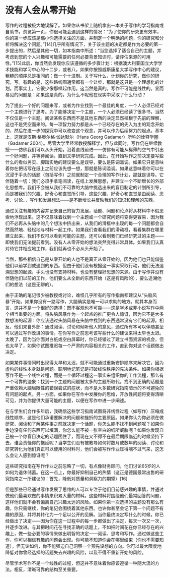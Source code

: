 # 没有人会从零开始 {#wind-17}

写作的过程被极大地误解了。如果你从书架上随机拿出一本关于写作的学习指南或自助书，浏览第一页，你很可能会遇到这样的情况：“为了使你的研究更有效率，你的第一步应该是缩小你选择关注的方面，并制定一个明确的问题，你的研究和分析将解决这个问题。”\[14\]几乎所有情况下，关于该主题的决定都是作为必要的第一步提出的，然后是其他一切，如本指南中所述：“当您选择了适合自己的主题，并考虑到您的个人兴趣和可能需要的任何必要背景知识时，请评估来源的可用性。”\[15\]此后，你当然会发现你应该遵循的多步骤计划：根据澳大利亚国立大学学术技能和学习中心的十二步，或者八，如果你按照威斯康星大学写作中心的建议，粗糙的顺序总是相同的：做一个十进制。关于写什么，计划你的研究，做你的研究，写。有趣的是，这些路线图通常都有一个让步，那就是这只是一个理想化的计划，而事实上，它很少像那样起作用。这当然是真的。写作不可能是线性的。显而易见的问题是：如果这是真的，为什么不呢他在现实中采取了什么行动？

为了提出一个好的问题来写，或者为作业找到一个最佳的角度，一个人必须已经对一个主题进行了思考。为了能够决定一个主题，一个人必须已经读了很多书，当然不仅仅是一个主题。阅读某些东西而不是其他东西的决定显然植根于先前的理解，这也不是凭空而来的。每一项智力努力都是从一个已经存在的先入为主的观念开始的，然后在进一步的探究中可以改变这个观念，并可以作为后续努力的起点。基本上，这就是汉斯·格奥尔格·伽达默尔（Hans Georg Gadamer）所称的诠释学圈（Gadamer 2004）。尽管大学里经常教授解释学，但与此同时，写作仍在继续教授——仿佛我们可以从头开始，沿着直线前进——仿佛有可能从稀薄的空气中引出一个好问题，并等待阅读，直到文学研究完成。因此，在开始写作之前决定要写些什么的看似务实、脚踏实地的建议要么是误导，要么是陈词滥调。如果它只是意味着你在把话写在纸上之前应该先想一想，那就是陈词滥调。如果这意味着你可以在沉浸于手头的话题（包括写作）之前就制定一个合理的写作计划，那就是误导。它伴随着一切：我们必须手拿笔阅读，在纸上发展思想，并建立一个不断增长的外部化思想库。我们不会被从我们不可靠的大脑中挑选出来的盲目制定的计划所引导，而是被我们的兴趣、好奇心和直觉所引导，这些兴趣、好奇心和直觉是由阅读、思考、讨论、，写作和发展想法——是不断增长并反映我们的知识和理解的东西。

通过关注有趣的内容并记录自己的智力发展，话题、问题和论点将从材料中不假思索地浮现出来。这不仅意味着找到一个主题或一个研究问题将变得更容易，因为我们不必再从头脑中的几个想法中挤出来，从我们的滑框中出现的每一个问题都会自然而然地、轻松地与材料一起工作。如果我们查看我们的滑动框，看看集群在哪里建立起来，我们不仅可以看到可能的主题，还可以看到我们已经研究过的主题——即使我们无法提前看到。没有人从零开始的想法突然变得非常具体。如果我们认真对待它并相应地工作，我们就再也不必从头开始了。

当然，那些相信自己是从零开始的人也不是真正从零开始的，因为他们也只能借鉴他们以前学到或遇到的东西。但由于他们没有根据这一事实采取行动，他们无法追溯思想的起源，手头也没有支持材料，也没有整理好思想的来源。由于写作并没有伴随他们以前的工作，他们要么从全新的东西开始（这是有风险的），要么追溯他们的想法（这是无聊的）。

由于正确的笔记很少被教授或讨论，难怪几乎所有的写作指南都建议从“头脑风暴”开始。如果你没有一路写作，大脑确实是唯一可以求助的地方。就其本身而言，这并不是一个很好的选择：既不客观也不可靠——这是学术或非小说写作中两个相当重要的方面。将头脑风暴作为一个起点的推广更令人惊讶，因为它不是大多数想法的起源：你应该通过头脑风暴在头脑中找到的东西通常没有它们的起源。相反，他们来自外部：通过阅读、讨论和倾听他人的意见，通过所有本可以伴随甚至可以通过写作改进的事情。在你写作之前思考该写些什么的建议来得太早也太迟。太晚了，因为当你面对白纸或空白屏幕时，你已经错过了建立书面资源的机会，但也太早了，如果你试图推迟每一个严肃的内容相关的工作，直到你对这个话题做出决定。

如果某件事情同时出现得太早和太迟，就不可能通过重新安排顺序来解决它，因为虚构的线性本身就是问题。聪明地记笔记是打破线性秩序的先决条件。如果你根据写作不是一个线性过程，而是一个循环过程这一事实来组织你的工作流程，那么有一个可靠的迹象：找到一个主题的问题被太多的主题所取代。找不到正确的话题是严重依赖大脑局限性的错误尝试的症状，而不是大多数研究指南暗示的不可避免的有问题的起点。另一方面，如果你在写作中发展你的思维，开放性问题将变得清晰可见，并为你提供大量可能的主题，以便在写作中进一步阐述。
	
 
在与学生们合作多年后，我确信这些学习指南试图将非线性过程（如写作）压缩成线性顺序，这是他们承诺要解决的问题和挫折的主要原因。如果你认为你必须在做研究、阅读和了解某件事之前就决定一个话题，你怎么能不找不到问题呢？如果你手边没有任何东西可以填满，你怎么能不被一张空白的纸所威胁呢？如果你发现自己被一个你盲目决定的话题困住了，而现在又不得不在最后期限临近的时候坚持下去，谁会责怪你的拖延呢？当学生们没有被教导如何将数月或数年的阅读、讨论和研究转化为他们真正可以使用的材料时，他们会被写作作业压得喘不过气来，这怎么会让人感到惊讶呢？

这些研究指南在写作作业之前忽略了一切，有点像财务顾问，他们讨论65岁的人如何为退休储蓄。在这一点上，你最好抑制自己的热情（这正是德国最常出售的研究指南之一所建议的：首先，降低对质量和洞察力的期望）\[16\]

但是那些已经通过写作发展了思维的人可以专注于他们目前感兴趣的事情，并通过做他们最喜欢做的事情来积累大量的材料。这些材料将围绕他们最常回答的问题，这样他们就不会有偏离自己兴趣太远的风险。如果你第一次选择的主题没有那么有趣，你只需继续，你的笔记会围绕着其他东西。也许你甚至会记下第一个问题不有趣的原因，并将其转化为一个足以公开的见解。当你最终决定写什么的时候，你已经做出了决定——因为你在这一过程中的每一步都做出了决定，每天一次又一次，并逐步改进。与其把时间花在寻找正确的话题上，不如把时间花在你已经存在的兴趣上，做一些必要的事情来做出明智的决定——阅读、思考和写作。通过做这些工作，你可以相信有趣的问题会出现。你可能不知道你会在哪里结束（你也不需要知道），但无论如何，你不能强迫自己洞察一个预先设想的方向。你可以最大限度地降低对你曾经选择的话题失去兴趣的风险，以及不得不重新开始的风险。

尽管学术写作不是一个线性的过程，但这并不意味着你应该遵循一种随大流的方法。相反，清晰可靠的结构至关重要。
